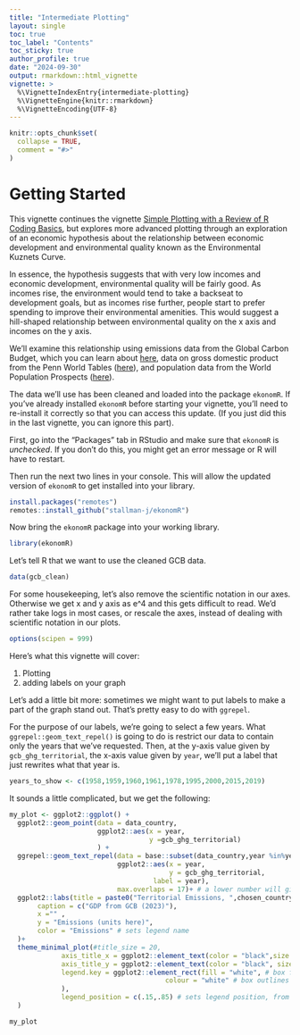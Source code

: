 ```yaml
---
title: "Intermediate Plotting"
layout: single
toc: true
toc_label: "Contents"
toc_sticky: true
author_profile: true
date: "2024-09-30"
output: rmarkdown::html_vignette
vignette: >
  %\VignetteIndexEntry{intermediate-plotting}
  %\VignetteEngine{knitr::rmarkdown}
  %\VignetteEncoding{UTF-8}
---
```


```r
knitr::opts_chunk$set(
  collapse = TRUE,
  comment = "#>"
)
```

# Getting Started

This vignette continues the vignette [Simple Plotting with a Review of R Coding Basics](https://stallman-j.github.io/ekonomR/vignettes/basic-plotting/), but explores more advanced plotting through an exploration of an economic hypothesis about the relationship between economic development and environmental quality known as the Environmental Kuznets Curve. 

In essence, the hypothesis suggests that with very low incomes and economic development, environmental quality will be fairly good. As incomes rise, the environment would tend to take a backseat to development goals, but as incomes rise further, people start to prefer spending to improve their environmental amenities. This would suggest a hill-shaped relationship between environmental quality on the x axis and incomes on the y axis.

We'll examine this relationship using emissions data from the Global Carbon Budget, which you can learn about [here](https://globalcarbonbudget.org/), data on gross domestic product from the Penn World Tables ([here](https://www.rug.nl/ggdc/productivity/pwt/?lang=en)), and population data from the World Population Prospects ([here](https://population.un.org/wpp/)). 

The data we'll use has been cleaned and loaded into the package `ekonomR`. If you've already installed `ekonomR` before starting your vignette, you'll need to re-install it correctly so that you can access this update. (If you just did this in the last vignette, you can ignore this part).

First, go into the "Packages" tab in RStudio and make sure that `ekonomR` is *unchecked*. If you don't do this, you might get an error message or R will have to restart.

Then run the next two lines in your console. This will allow the updated version of `ekonomR` to get installed into your library.


``` r
install.packages("remotes") 
remotes::install_github("stallman-j/ekonomR")
```

Now bring the `ekonomR` package into your working library.


``` r
library(ekonomR)
```

Let's tell R that we want to use the cleaned GCB data.


``` r
data(gcb_clean)
```


For some housekeeping, let's also remove the scientific notation in our axes. Otherwise we get x and y axis as e^4 and this gets difficult to read. We'd rather take logs in most cases, or rescale the axes, instead of dealing with scientific notation in our plots.


``` r
options(scipen = 999)
```


Here's what this vignette will cover:

1. Plotting 
  1. adding labels on your graph
  

Let's add a little bit more: sometimes we might want to put labels to make a part of the graph stand out. That's pretty easy to do with `ggrepel`.

For the purpose of our labels, we're going to select a few years. What `ggrepel::geom_text_repel()` is going to do is restrict our data to contain only the years that we've requested. Then, at the y-axis value given by `gcb_ghg_territorial`, the x-axis value given by `year`, we'll put a label that just rewrites what that year is.

```r
years_to_show <- c(1958,1959,1960,1961,1978,1995,2000,2015,2019)
```


It sounds a little complicated, but we get the following:
```r
my_plot <- ggplot2::ggplot() + 
  ggplot2::geom_point(data = data_country,
                      ggplot2::aes(x = year, 
                                   y =gcb_ghg_territorial)
                      ) +
  ggrepel::geom_text_repel(data = base::subset(data_country,year %in%years_to_show), 
                           ggplot2::aes(x = year,
                                        y = gcb_ghg_territorial,
                                    label = year),
                           max.overlaps = 17)+ # a lower number will give fewer total labels; higher will put more labels in
  ggplot2::labs(title = paste0("Territorial Emissions, ",chosen_country_name),
       caption = c("GDP from GCB (2023)"),
       x ="" ,
       y = "Emissions (units here)",
       color = "Emissions" # sets legend name
  )+
  theme_minimal_plot(#title_size = 20,
             axis_title_x = ggplot2::element_text(color = "black",size = 15),
             axis_title_y = ggplot2::element_text(color = "black", size = 15),
             legend.key = ggplot2::element_rect(fill = "white", # box fill for the legend
                                       colour = "white" # box outlines for the legend
             ),
             legend_position = c(.15,.85) # sets legend position, from [0,1] on X axis then [0,1] on y
  )

my_plot
```
